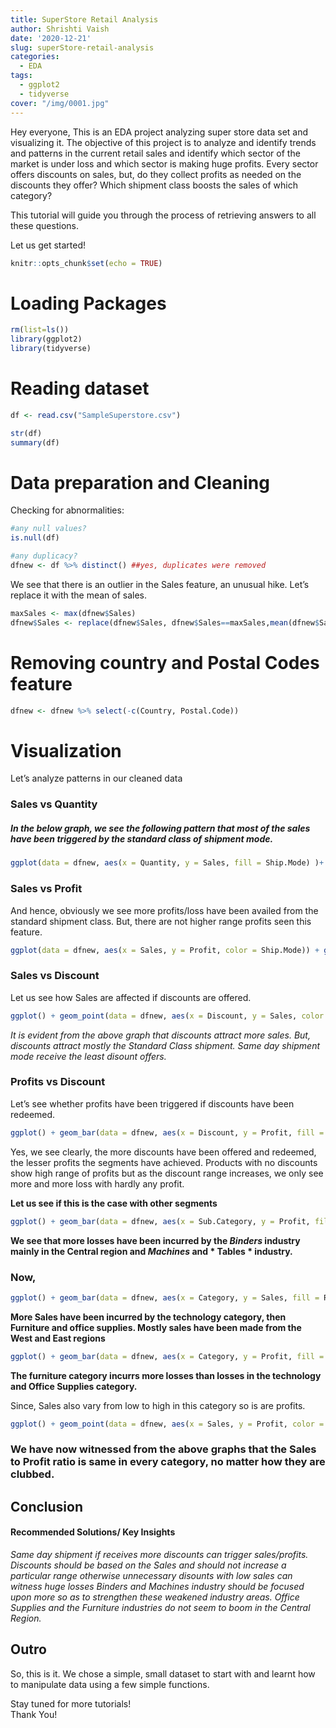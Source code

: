 ```yaml
---
title: SuperStore Retail Analysis
author: Shrishti Vaish
date: '2020-12-21'
slug: superStore-retail-analysis
categories:
  - EDA
tags:
  - ggplot2
  - tidyverse
cover: "/img/0001.jpg"
---
```


Hey everyone, This is an EDA project analyzing super store data set and visualizing it.
The objective of this project is to analyze and identify trends and patterns in the current retail sales and identify which sector of the market is under loss and which sector is making huge profits. 
Every sector offers discounts on sales, but, do they collect profits as needed on the discounts they offer?
Which shipment class boosts the sales of which category?

This tutorial will guide you through the process of retrieving answers to all these questions.

Let us get started!


```r
knitr::opts_chunk$set(echo = TRUE)
```

# Loading Packages
```r
rm(list=ls())
library(ggplot2)
library(tidyverse)
```


# Reading dataset
```r
df <- read.csv("SampleSuperstore.csv")

str(df)
summary(df)
```

# Data preparation and Cleaning

Checking for abnormalities:
```r

#any null values?
is.null(df)

#any duplicacy?
dfnew <- df %>% distinct() ##yes, duplicates were removed
```

We see that there is an outlier in the Sales feature, an unusual hike. Let's replace it with the mean of sales.
```r
maxSales <- max(dfnew$Sales)
dfnew$Sales <- replace(dfnew$Sales, dfnew$Sales==maxSales,mean(dfnew$Sales))
```

# Removing country and Postal Codes feature
```r
dfnew <- dfnew %>% select(-c(Country, Postal.Code))
```


# Visualization
Let's analyze patterns in our cleaned data

### Sales vs Quantity
##### In the below graph, we see the following pattern that most of the sales have been triggered by the standard class of shipment mode.
```r
ggplot(data = dfnew, aes(x = Quantity, y = Sales, fill = Ship.Mode) )+ geom_bar(stat = "identity") 
```

### Sales vs Profit
And hence, obviously we see more profits/loss have been availed from the standard shipment class. But, there are not higher range profits seen this feature.
```r
ggplot(data = dfnew, aes(x = Sales, y = Profit, color = Ship.Mode)) + geom_point()
```


### Sales vs Discount
Let us see how Sales are affected if discounts are offered.
```r
ggplot() + geom_point(data = dfnew, aes(x = Discount, y = Sales, color = Ship.Mode)) 
```
*It is evident from the above graph that discounts attract more sales. But, discounts attract mostly the Standard Class shipment. Same day shipment mode receive the least disount offers.*



### Profits vs Discount
Let's see whether profits have been triggered if discounts have been redeemed.
```r
ggplot() + geom_bar(data = dfnew, aes(x = Discount, y = Profit, fill = Ship.Mode), stat = "identity") 
```

Yes, we see clearly, the more discounts have been offered and redeemed, the lesser profits the segments have achieved. 
Products with no discounts show high range of profits but as the discount range increases, we only see more and more loss with hardly any profit.


**Let us see if this is the case with other segments**
```r
ggplot() + geom_bar(data = dfnew, aes(x = Sub.Category, y = Profit, fill = Region), stat = "identity") + theme(axis.text.x = element_text(angle = 90, vjust = 0.5, hjust=1))
```
**We see that more losses have been incurred by the *Binders* industry mainly in the Central region and *Machines* and * Tables * industry.**


### Now,
```r
ggplot() + geom_bar(data = dfnew, aes(x = Category, y = Sales, fill = Region), stat = "identity") + theme(axis.text.x = element_text(angle = 90, vjust = 0.5, hjust=1))
```
**More Sales have been incurred by the technology category, then Furniture and  office supplies. Mostly sales have been made from the West and East regions**


```r
ggplot() + geom_bar(data = dfnew, aes(x = Category, y = Profit, fill = Region), stat = "identity") + theme(axis.text.x = element_text(angle = 90, vjust = 0.5, hjust=1))
```

**The furniture category incurrs more losses than losses in the technology and Office Supplies category.**

Since, Sales also vary from low to high in this category so is are profits.

```r
ggplot() + geom_point(data = dfnew, aes(x = Sales, y = Profit, color = Category)) 
```

### We have now witnessed from the above graphs that the Sales to Profit ratio is same in every category, no matter how they are clubbed.



## Conclusion

#### **Recommended Solutions/ Key Insights**

*Same day shipment if receives more discounts can trigger sales/profits.*
*Discounts should be based on the Sales and should not increase a particular range otherwise unnecessary disounts with low sales can witness huge losses*
*Binders and Machines industry should be focused upon more so as to strengthen these weakened industry areas.*
*Office Supplies and the Furniture industries do not seem to boom in the Central Region.*


## Outro

So, this is it. We chose a simple, small dataset to start with and learnt how to manipulate data using a few simple functions.


Stay tuned for more tutorials!<br/>
Thank You!